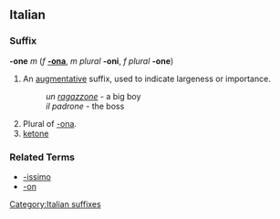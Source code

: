 ==Italian==
===Suffix===
'''-one''' ''m'' (''f'' '''[[-ona]]''', ''m plural'' '''-oni''', ''f plural'' '''-one''')

# An [[augmentative]] suffix, used to indicate largeness or importance.
#:''un [[ragazzone]]'' - a big boy
#:''il padrone'' - the boss
#Plural of [[-ona]].
# [[ketone]]

===Related Terms===
*[[-issimo]]
*[[-on]]
[[Category:Italian suffixes]]